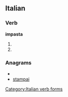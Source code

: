 ==Italian==

===Verb===
'''impasta'''

# {{form of|[[third-person|Third-person]] [[singular]] [[present tense]]|impastare|lang=Italian}}
# {{form of|[[second-person|Second-person]] singular [[imperative]]|impastare|lang=Italian}}

===Anagrams===
* {{alphagram|aaimpst}}
* [[stampai#Italian|stampai]]

[[Category:Italian verb forms]]